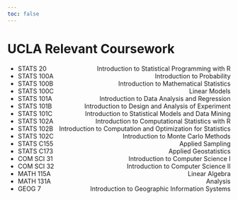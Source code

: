 ```yaml
---
toc: false
---
```

# UCLA Relevant Coursework

<!-- Your regular text <span style="float: right;">right aligned text</span> -->

- STATS 20 <span style="float: right;">Introduction to Statistical Programming with R</span>
- STATS 100A <span style="float: right;">Introduction to Probability</span>
- STATS 100B <span style="float: right;">Introduction to Mathematical Statistics</span>
- STATS 100C <span style="float: right;">Linear Models</span>
- STATS 101A <span style="float: right;">Introduction to Data Analysis and Regression</span>
- STATS 101B <span style="float: right;">Introduction to Design and Analysis of Experiment</span>
- STATS 101C <span style="float: right;">Introduction to Statistical Models and Data Mining</span>
- STATS 102A <span style="float: right;">Introduction to Computational Statistics with R</span>
- STATS 102B <span style="float: right;">Introduction to Computation and Optimization for Statistics</span>
- STATS 102C <span style="float: right;">Introduction to Monte Carlo Methods</span>
- STATS C155 <span style="float: right;">Applied Sampling</span>
- STATS C173 <span style="float: right;">Applied Geostatistics</span>
- COM SCI 31 <span style="float: right;">Introduction to Computer Science I</span>
- COM SCI 32 <span style="float: right;">Introduction to Computer Science II</span>
- MATH 115A <span style="float: right;">Linear Algebra</span>
- MATH 131A <span style="float: right;">Analysis</span>
- GEOG 7 <span style="float: right;">Introduction to Geographic Information Systems</span>
